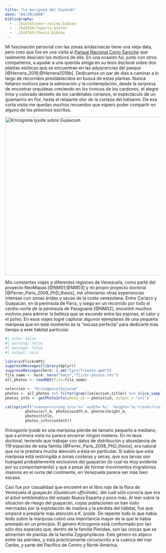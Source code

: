 ```yaml
---
title: "La mariposa del Guyacán"
date: "04/20/2008"
bibliography: 
  - ../bibTeX/peer-review.bibtex
  - ../bibTeX/reports.bibtex
  - ../bibTeX/thesis.bibtex
---
```



Mi fascinación personal con las zonas áridas/secas tiene una vieja data, pero creo que fue en una visita al [Parque Nacional Cerro Saroche](https://es.wikipedia.org/wiki/Parque_nacional_Cerro_Saroche) que realmente descubrí los motivos de ella. En una ocasión fuí, junto con otros compañeros, a ayudar a una querida amiga en su tesis doctoral sobre dos plantas exóticas que se encuentran en las adyacencias del parque [@Herrera_2016;@Herrera2018b]. Dedicamos un par de días a caminar a lo largo de recorridos prestablecidos en busca de estas plantas. Nunca faltaron motivos para la admiración y la contemplación, desde la sorpresa de encontrar orquídeas creciendo en los troncos de los cardones, el alegre trino y colorado destello de los cardenales corianos, el espectáculo de un guamacho en flor, hasta el relajante olor de la corteza del bálsamo. De esa corta visita me quedan muchos recuerdos que espero poder compartir en alguno de los próximos escritos.

<a title="JR Ferrer Paris, CC BY-SA 2.0 &lt;https://creativecommons.org/licenses/by-sa/2.0&gt;, via Wikimedia Commons" href="https://commons.wikimedia.org/wiki/File:Kricogonia_lyside_sobre_Guaiacum.jpg"><img width="512" alt="Kricogonia lyside sobre Guaiacum" src="https://upload.wikimedia.org/wikipedia/commons/thumb/b/b8/Kricogonia_lyside_sobre_Guaiacum.jpg/512px-Kricogonia_lyside_sobre_Guaiacum.jpg"></a>

Mis constantes viajes a diferentes regiones de Venezuela, como parte del proyecto NeoMapas [@NM01;@NM03] y mi propio proyecto doctoral [@Ferrer_Paris_2008_PhD_thesis], me ofrecieron otras experiencias intensas con zonas áridas y secas de la costa venezolana. Entre Cariaco y Guayacán, en la península de Paria, y luego en un recorrido por todo el centro-norte de la península de Paraguaná [@NM02], encontré muchos motivos para admirar la belleza que se esconde entre las espinas, el calor y el polvo. En esos viajes logré capturar algunos ejemplares de una pequeña mariposa que en este momento es la "excusa perfecta" para dedicarle más tiempo a este hábitat particular.


```r
#| echo: false
#| warning: false
#| message: false
#| output: asis

library(FlickrAPI)
suppressMessages(library(dplyr))
suppressMessages(here::i_am("lgrs/Trieste.qmd"))
file_name <- here::here("data","flickr-photos.rds")
all_photos <- readRDS(file=file_name)

seleccion <- "Kricogonia|Guiacum"
photos <- all_photos %>% filter(grepl(seleccion,title)) %>% slice_sample(n=1)
photos_info <- getPhotoInfo(photo_id = photos$id, output = "url")

cat(sprintf("<center>\n<img src='%s' width='%s'  height='%s'>\n<br/>\n**%s** by <a href='%s' target='flickr'>JR Ferrer Paris @ flickr</a><br/></center>", 
         photos$url_m, photos$width_m, photos$height_m,
         photos$title,
         photos_info$content))
```


_Kricogonia lyside_ es una mariposa piéride de tamaño pequeño a mediano, que a primera vista no parece encerrar ningún misterio. En mi tesis doctoral, teniendo que trabajar con datos de distribución y abundancia de 119 especies de esta familia [@Ferrer_Paris_2008_PhD_thesis], era natural que no le prestara mucha atención a ésta en particular. Sí sabía que esta mariposa está restringida a zonas costeras y secas, que sus larvas son huésped probablemente exclusivos del guayacán (lo cual es muy evidente por su comportamiento) y que a pesar de formar movimientos migratorios masivos en el norte del continente, en Venezuela parece ser más bien escasa.

Casi fue por casualidad que encontré en el libro rojo de la flora de Venezuela al guayacán (_Guaiacum officinale_), del cuál sólo conocía que era el árbol emblemático del estado Nueva Esparta y poco más. Al leer sobre la situación de riesgo del guayacán, cuyas poblaciones se han visto mermadas por la explotación de madera y la pérdida del hábitat, fue que empecé a prestarle más atención a _K. lyside_. De repente todo lo que había leído sobre la mariposa cobró una importancia mayor de la que le había prestado en un principio. El género Kricogonia está conformado por tan sólo dos especies que, dentro de la familia Pieridae, son las únicas que se alimentan de plantas de la familia Zygophyllacea. Este género es atípico entre las piérides, y está prácticamente circunscrito a la cuenca del mar Caribe, y parte del Pacífico de Centro y Norte-América.

